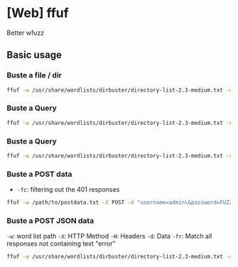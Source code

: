 # [Web] ffuf 
Better wfuzz

## Basic usage
### Buste a file / dir
```bash
ffuf -w /usr/share/wordlists/dirbuster/directory-list-2.3-medium.txt -u https://target/FUZZ
```

### Buste a Query
```bash
ffuf -w /usr/share/wordlists/dirbuster/directory-list-2.3-medium.txt -u https://target/script.php?FUZZ=test_value
```

### Buste a Query
```bash
ffuf -w /usr/share/wordlists/dirbuster/directory-list-2.3-medium.txt -u https://target/script.php?FUZZ=test_value
```

### Buste a POST data
- `-fc`: filtering out the 401 responses

```bash
ffuf -w /path/to/postdata.txt -X POST -d "username=admin\&password=FUZZ" -u https://target/login.php -fc 401
```

### Buste a POST JSON data
`-w`: word list path
`-X`: HTTP Method
`-H`: Headers
`-d`: Data
`-fr`: Match all responses not containing text "error"
```bash
ffuf -w /usr/share/wordlists/dirbuster/directory-list-2.3-medium.txt -u https://example.org/ -X POST -H "Content-Type: application/json" -d '{"name": "FUZZ", "anotherkey": "anothervalue"}' -fr "error"
```
